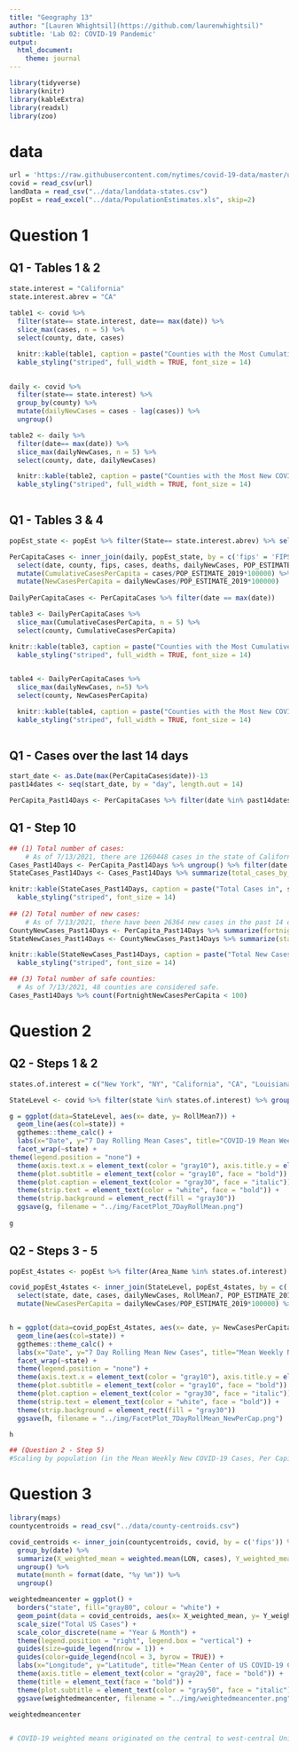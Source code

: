 ```yaml
---
title: "Geography 13"
author: "[Lauren Whightsil](https://github.com/laurenwhightsil)"
subtitle: 'Lab 02: COVID-19 Pandemic'
output:
  html_document:
    theme: journal
---
```


```r

library(tidyverse)
library(knitr)
library(kableExtra)
library(readxl)
library(zoo)
```

# data
```r
url = 'https://raw.githubusercontent.com/nytimes/covid-19-data/master/us-counties.csv'
covid = read_csv(url)
landData = read_csv("../data/landdata-states.csv")
popEst = read_excel("../data/PopulationEstimates.xls", skip=2)
```

# Question 1
## Q1 - Tables 1 & 2
```r

state.interest = "California"
state.interest.abrev = "CA"
  
table1 <- covid %>%
  filter(state== state.interest, date== max(date)) %>%
  slice_max(cases, n = 5) %>%
  select(county, date, cases)

  knitr::kable(table1, caption = paste("Counties with the Most Cumulative COVID-19 Cases in", state.interest, "<br>New York Times COVID-19 Data, as of", max(table1$date)), col.names = c("County", "Date", "Total Cases")) %>%
  kable_styling("striped", full_width = TRUE, font_size = 14)

  
daily <- covid %>% 
  filter(state== state.interest) %>%
  group_by(county) %>%
  mutate(dailyNewCases = cases - lag(cases)) %>%
  ungroup()

table2 <- daily %>%
  filter(date== max(date)) %>%
  slice_max(dailyNewCases, n = 5) %>%
  select(county, date, dailyNewCases)

  knitr::kable(table2, caption = paste("Counties with the Most New COVID-19 Cases in", state.interest, "<br>New York Times COVID-19 Data, as of", max(table2$date)), col.names = c("County", "Date", "Daily New Cases")) %>%
  kable_styling("striped", full_width = TRUE, font_size = 14)
  
```

## Q1 - Tables 3 & 4
```r
popEst_state <- popEst %>% filter(State== state.interest.abrev) %>% select(FIPStxt, State, Area_Name, POP_ESTIMATE_2019)

PerCapitaCases <- inner_join(daily, popEst_state, by = c('fips' = 'FIPStxt')) %>% 
  select(date, county, fips, cases, deaths, dailyNewCases, POP_ESTIMATE_2019) %>%
  mutate(CumulativeCasesPerCapita = cases/POP_ESTIMATE_2019*100000) %>%
  mutate(NewCasesPerCapita = dailyNewCases/POP_ESTIMATE_2019*100000)
  
DailyPerCapitaCases <- PerCapitaCases %>% filter(date == max(date))

table3 <- DailyPerCapitaCases %>%
  slice_max(CumulativeCasesPerCapita, n = 5) %>%
  select(county, CumulativeCasesPerCapita)

knitr::kable(table3, caption = paste("Counties with the Most Cumulative COVID-19 Cases Per Capita in", state.interest, "<br>New York Times COVID-19 Data & USDA Population Data, as of", max(DailyPerCapitaCases$date)), col.names = c("County","Cumulative Cases Per 100,000 People")) %>%
  kable_styling("striped", full_width = TRUE, font_size = 14)

  
table4 <- DailyPerCapitaCases %>%
  slice_max(dailyNewCases, n=5) %>%
  select(county, NewCasesPerCapita)

  knitr::kable(table4, caption = paste("Counties with the Most New COVID-19 Cases Per Capita in", state.interest, "<br>New York Times COVID-19 Data & USDA Population Data, as of", max(DailyPerCapitaCases$date)), col.names = c("County", "New Cases Per 100,000 People")) %>%
  kable_styling("striped", full_width = TRUE, font_size = 14)
  
```

## Q1 - Cases over the last 14 days
```r
start_date <- as.Date(max(PerCapitaCases$date))-13
past14dates <- seq(start_date, by = "day", length.out = 14)

PerCapita_Past14Days <- PerCapitaCases %>% filter(date %in% past14dates) %>% group_by(county) %>% mutate(FortnightNewCasesPerCapita = sum(NewCasesPerCapita))
```
## Q1 - Step 10
```r
## (1) Total number of cases:
    # As of 7/13/2021, there are 1260448 cases in the state of California.
Cases_Past14Days <- PerCapita_Past14Days %>% ungroup() %>% filter(date == max(date))
StateCases_Past14Days <- Cases_Past14Days %>% summarize(total_cases_by_state = sum(max(cases)))

knitr::kable(StateCases_Past14Days, caption = paste("Total Cases in", state.interest, "<br>As of", max(Cases_Past14Days$date)), col.names = "Cases") %>%
  kable_styling("striped", font_size = 14)
  
## (2) Total number of new cases:
    # As of 7/13/2021, there have been 26364 new cases in the past 14 days in the state of California.
CountyNewCases_Past14Days <- PerCapita_Past14Days %>% summarize(fortnightNewCases = sum(dailyNewCases))
StateNewCases_Past14Days <- CountyNewCases_Past14Days %>% summarize(state_fortnightNewCases = sum(fortnightNewCases))

knitr::kable(StateNewCases_Past14Days, caption = paste("Total New Cases from the Past 14 Days in", state.interest, "<br>As of", max(PerCapita_Past14Days$date)), col.names = "New Cases") %>%
  kable_styling("striped", font_size = 14)

## (3) Total number of safe counties:
  # As of 7/13/2021, 48 counties are considered safe.
Cases_Past14Days %>% count(FortnightNewCasesPerCapita < 100)

```

# Question 2
## Q2 - Steps 1 & 2
```r
states.of.interest = c("New York", "NY", "California", "CA", "Louisiana", "LA", "Florida", "FL")

StateLevel <- covid %>% filter(state %in% states.of.interest) %>% group_by(state, date) %>% summarize(cases = sum(cases, na.rm=TRUE)) %>% mutate(dailyNewCases = cases - lag(cases), RollMean7 = rollmean(dailyNewCases, 7, fill=NA, align="right"))

g = ggplot(data=StateLevel, aes(x= date, y= RollMean7)) +
  geom_line(aes(col=state)) +
  ggthemes::theme_calc() +
  labs(x="Date", y="7 Day Rolling Mean Cases", title="COVID-19 Mean Weekly Cases", subtitle= paste("As of", max(StateLevel$date)), caption= "New York Times COVID-19 Data") +
  facet_wrap(~state) +
theme(legend.position = "none") +
  theme(axis.text.x = element_text(color = "gray10"), axis.title.y = element_text(color = "gray10")) +
  theme(plot.subtitle = element_text(color = "gray10", face = "bold")) +
  theme(plot.caption = element_text(color = "gray30", face = "italic")) +
  theme(strip.text = element_text(color = "white", face = "bold")) +
  theme(strip.background = element_rect(fill = "gray30"))
  ggsave(g, filename = "../img/FacetPlot_7DayRollMean.png")
  
g

```

## Q2 - Steps 3 - 5
```r
popEst_4states <- popEst %>% filter(Area_Name %in% states.of.interest) %>% select(Area_Name, POP_ESTIMATE_2019)

covid_popEst_4states <- inner_join(StateLevel, popEst_4states, by = c('state' = 'Area_Name')) %>% group_by(state, date) %>%
  select(state, date, cases, dailyNewCases, RollMean7, POP_ESTIMATE_2019) %>%
  mutate(NewCasesPerCapita = dailyNewCases/POP_ESTIMATE_2019*100000) %>%       mutate(NewCasesPerCapita_RollMean7 = RollMean7/POP_ESTIMATE_2019*100000)


h = ggplot(data=covid_popEst_4states, aes(x= date, y= NewCasesPerCapita_RollMean7)) +
  geom_line(aes(col=state)) +
  ggthemes::theme_calc() +
  labs(x="Date", y="7 Day Rolling Mean New Cases", title="Mean Weekly New COVID-19 Cases, Per Capita", subtitle= paste("As of", max(covid_popEst_4states$date)), caption= "New York Times COVID-19 Data & USDA Population Data") +
  facet_wrap(~state) +
  theme(legend.position = "none") +
  theme(axis.text.x = element_text(color = "gray10"), axis.title.y = element_text(color = "gray10")) +
  theme(plot.subtitle = element_text(color = "gray10", face = "bold")) +
  theme(plot.caption = element_text(color = "gray30", face = "italic")) +
  theme(strip.text = element_text(color = "white", face = "bold")) +
  theme(strip.background = element_rect(fill = "gray30"))
  ggsave(h, filename = "../img/FacetPlot_7DayRollMean_NewPerCap.png")

h

## (Question 2 - Step 5)
#Scaling by population (in the Mean Weekly New COVID-19 Cases, Per Capita) relates the number of new cases to the population in each state. This makes the states with smaller populations, like Louisiana, have a Rolling Mean Case line that is larger and more similar to that of other states. It makes the states with smaller populations look 'worse', and the states with larger populations look 'better' or 'less-extreme'. Without scaling per capita, larger states would simply appear to have more cases. This leaves out the fact that they should have more cases, simply because they have more people, not necessarily because the virus spread more easily or quickly there.

```

# Question 3
```r
library(maps)
countycentroids = read_csv("../data/county-centroids.csv")

covid_centroids <- inner_join(countycentroids, covid, by = c('fips')) %>% select(X1, fips, date, county, state, LON, LAT, cases) %>%
  group_by(date) %>%
  summarize(X_weighted_mean = weighted.mean(LON, cases), Y_weighted_mean = weighted.mean(LAT, cases), UScasetotal = sum(cases)) %>%
  ungroup() %>%
  mutate(month = format(date, "%y %m")) %>%
  ungroup()

weightedmeancenter = ggplot() +
  borders("state", fill="gray80", colour = "white") +
  geom_point(data = covid_centroids, aes(x= X_weighted_mean, y= Y_weighted_mean, color = month, size = UScasetotal)) +
  scale_size("Total US Cases") +
  scale_color_discrete(name = "Year & Month") +
  theme(legend.position = "right", legend.box = "vertical") +
  guides(size=guide_legend(nrow = 1)) +
  guides(color=guide_legend(ncol = 3, byrow = TRUE)) +
  labs(x="Longitude", y="Latitude", title="Mean Center of US COVID-19 Cases", subtitle= paste("As of", max(covid_centroids$date))) +
  theme(axis.title = element_text(color = "gray20", face = "bold")) +
  theme(title = element_text(face = "bold")) +
  theme(plot.subtitle = element_text(color = "gray50", face = "italic"))
  ggsave(weightedmeancenter, filename = "../img/weightedmeancenter.png", width = 15, height=8)
         
weightedmeancenter


# COVID-19 weighted means originated on the central to west-central United States. As case counts grew on the East Coast, the weighted mean migrated east in March of 2020. During the months of May 2020 to September 2020, the weighted mean migrated southwest due to the spread of the virus into the Southwest and Southeast states. Since October 2020, the weighted mean has remained relatively stationary, as cases of the virus can be found across the USA and there are no longer any single outbreak hot spots far greater than the next.
```





